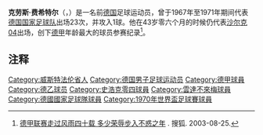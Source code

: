 {{Infobox football biography
| name           = 克勞斯·費希特爾
| image          = Klaus Fichtel.jpeg
| image_size     = 200px
| caption        = 
| fullname       = Klaus Fichtel
| height         = {{height|m=1.76}}
| birth_date     = {{Birth date and age|1944|11|19|df=yes}}
| birth_place    = {{flag|GER}}[[北萊茵-威斯伐倫州|北萊茵-威斯伐倫州]][[卡斯楚普-勞克塞爾|卡斯楚普-勞克塞爾]]
| position       = [[後衛_(足球)|後衛]]、[[後衛_(足球)#清道夫|清道夫]]
| youthyears1    = {{0|0000}}–1965
| youthclubs1    = Arminia Ickern
| years1         = 1965–1980
| clubs1         = [[沙爾克04足球俱樂部|沙爾克04足球俱樂部]]
| caps1          = 437
| goals1         = 14
| years2         = 1980–1984
| clubs2         = [[文達不來梅體育俱樂部|文達不來梅體育俱樂部]]
| caps2          = 117
| goals2         = 0
| years3         = 1984–1988
| clubs3         = [[沙爾克04足球俱樂部|沙爾克04足球俱樂部]]
| caps3          = 40
| goals3         = 0
| totalcaps = 594 | totalgoals = 14
| nationalyears1 = 1967–1971
| nationalteam1  = [[民主德國國家足球隊|西德國家隊]]
| nationalcaps1  = 23
| nationalgoals1 = 1
| pcupdate =
| ntupdate =
}}
'''克劳斯·费希特尔'''（{{lang-de|'''Klaus Fichtel'''}}，{{bd|1944年|11月19日|catIdx=Fichtel, Klaus}}）是一名前[[德国|德国]]足球运动员，曾于1967年至1971年期间代表[[德国国家足球队|德国国家足球队]]出场23次，并攻入1球。他在43岁零六个月的时候仍代表[[沙尔克04|沙尔克04]]出场，创下[[德甲|德甲]]年龄最大的球员参赛纪录<ref>{{zh}}[http://sports.sohu.com/75/19/news212451975.shtml 德甲联赛走过风雨四十载 多少荣辱步入不惑之年] {{Wayback|url=http://sports.sohu.com/75/19/news212451975.shtml |date=20160306033631 }}. 搜狐. 2003-08-25.</ref>。

==注释==
{{reflist}}

{{1970年世界杯足球赛西德参赛名单}}
{{DEFAULTSORT:Fichtel, Klaus}}
[[Category:威斯特法伦省人|Category:威斯特法伦省人]]
[[Category:德国男子足球运动员|Category:德国男子足球运动员]]
[[Category:德甲球員|Category:德甲球員]]
[[Category:德乙球员|Category:德乙球员]]
[[Category:史浩克零四球員|Category:史浩克零四球員]]
[[Category:雲達不來梅球員|Category:雲達不來梅球員]]
[[Category:德國國家足球隊球員|Category:德國國家足球隊球員]]
[[Category:1970年世界盃足球賽球員|Category:1970年世界盃足球賽球員]]